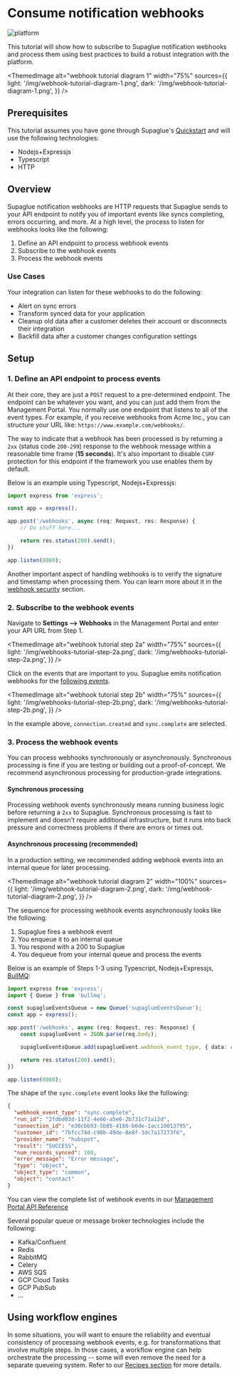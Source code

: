 
# Consume notification webhooks

![platform](https://img.shields.io/badge/Platform%20Tutorial-009be5)

This tutorial will show how to subscribe to Supaglue notification webhooks and process them using best practices to build a robust integration with the platform.

<ThemedImage
  alt="webhook tutorial diagram 1"
  width="75%"
  sources={{
    light: '/img/webhook-tutorial-diagram-1.png',
    dark: '/img/webhook-tutorial-diagram-1.png',
  }}
/>

## Prerequisites

This tutorial assumes you have gone through Supaglue's [Quickstart](../quickstart) and will use the following technologies:

- Nodejs+Expressjs
- Typescript
- HTTP

## Overview

Supaglue notification webhooks are HTTP requests that Supaglue sends to your API endpoint to notify you of important events like syncs completing, errors occurring, and more. At a high level, the process to listen for webhooks looks like the following:

1. Define an API endpoint to process webhook events
2. Subscribe to the webhook events
3. Process the webhook events

### Use Cases

Your integration can listen for these webhooks to do the following:

- Alert on sync errors
- Transform synced data for your application
- Cleanup old data after a customer deletes their account or disconnects their integration
- Backfill data after a customer changes configuration settings

## Setup

### 1. Define an API endpoint to process events

At their core, they are just a `POST` request to a pre-determined endpoint. The endpoint can be whatever you want, and you can just add them from the Management Portal. You normally use one endpoint that listens to all of the event types. For example, if you receive webhooks from Acme Inc., you can structure your URL like: `https://www.example.com/webhooks/`.

The way to indicate that a webhook has been processed is by returning a `2xx` (status code `200-299`) response to the webhook message within a reasonable time frame (**15 seconds**). It's also important to disable `CSRF` protection for this endpoint if the framework you use enables them by default.

Below is an example using Typescript, Nodejs+Expressjs:

```ts
import express from 'express';

const app = express();

app.post('/webhooks', async (req: Request, res: Response) {
    // Do stuff here...

    return res.status(200).send();
})

app.listen(8080);

```

Another important aspect of handling webhooks is to verify the signature and timestamp when processing them. You can learn more about it in the [webhook security](../platform/notification-webhooks#webhook-security) section.

### 2. Subscribe to the webhook events

Navigate to **Settings --> Webhooks** in the Management Portal and enter your API URL from Step 1.

<ThemedImage
  alt="webhook tutorial step 2a"
  width="75%"
  sources={{
    light: '/img/webhooks-tutorial-step-2a.png',
    dark: '/img/webhooks-tutorial-step-2a.png',
  }}
/>

Click on the events that are important to you. Supaglue emits notification webhooks for the [following events](../platform/notification-webhooks).

<ThemedImage
  alt="webhook tutorial step 2b"
  width="75%"
  sources={{
    light: '/img/webhooks-tutorial-step-2b.png',
    dark: '/img/webhooks-tutorial-step-2b.png',
  }}
/>

In the example above, `connection.created` and `sync.complete` are selected.

### 3. Process the webhook events

You can process webhooks synchronously or asynchronously. Synchronous processing is fine if you are testing or building out a proof-of-concept. We recommend asynchronous processing for production-grade integrations.

#### Synchronous processing

Processing webhook events synchronously means running business logic before returning a `2xx` to Supaglue. Synchronous processing is fast to implement and doesn't require additional infrastructure, but it runs into back pressure and correctness problems if there are errors or times out.

#### Asynchronous processing (recommended)

In a production setting, we recommended adding webhook events into an internal queue for later processing.

<ThemedImage
  alt="webhook tutorial diagram 2"
  width="100%"
  sources={{
    light: '/img/webhook-tutorial-diagram-2.png',
    dark: '/img/webhook-tutorial-diagram-2.png',
  }}
/>

The sequence for processing webhook events asynchronously looks like the following:

1. Supaglue fires a webhook event
2. You enqueue it to an internal queue
3. You respond with a 200 to Supaglue
4. You dequeue from your internal queue and process the events

Below is an example of Steps 1-3 using Typescript, Nodejs+Expressjs, [BullMQ](https://github.com/taskforcesh/bullmq):

```ts
import express from 'express';
import { Queue } from 'bullmq';

const supaglueEventsQueue = new Queue('supaglueEventsQueue');
const app = express();

app.post('/webhooks', async (req: Request, res: Response) {
    const supaglueEvent = JSON.parse(req.body);

    supaglueEventsQueue.add(supaglueEvent.webhook_event_type, { data: req.body })

    return res.status(200).send();
})

app.listen(8080);

```

The shape of the `sync.complete` event looks like the following:

```json
{
  "webhook_event_type": "sync.complete",
  "run_id": "2fdbd03d-11f2-4e66-a5e6-2b731c71a12d",
  "connection_id": "e30cbb93-5b05-4186-b6de-1acc10013795",
  "customer_id": "7bfcc74d-c98b-49de-8e8f-3dc7a17273f6",
  "provider_name": "hubspot",
  "result": "SUCCESS",
  "num_records_synced": 100,
  "error_message": "Error message",
  "type": "object",
  "object_type": "common",
  "object": "contact"
}
```

You can view the complete list of webhook events in our [Management Portal API Reference](../api/v2/mgmt/management-api)

Several popular queue or message broker technologies include the following:

- Kafka/Confluent
- Redis
- RabbitMQ
- Celery
- AWS SQS
- GCP Cloud Tasks
- GCP PubSub
- ...

## Using workflow engines

In some situations, you will want to ensure the reliability and eventual consistency of processing webhook events, e.g. for transformations that involve multiple steps. In those cases, a workflow engine can help orchestrate the processing -- some will even remove the need for a separate queueing system. Refer to our [Recipes section](../recipes/overview) for more details.
